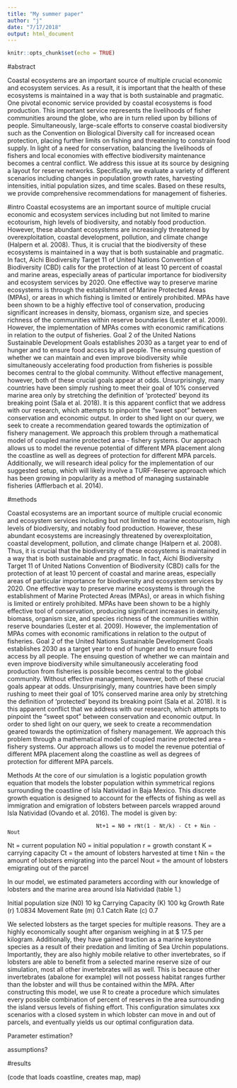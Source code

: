 ```yaml
---
title: "My summer paper"
author: "j"
date: "7/17/2018"
output: html_document
---
```


```r
knitr::opts_chunk$set(echo = TRUE)
```


#abstract

Coastal ecosystems are an important source of multiple crucial economic and ecosystem services. As a result, it is important that the health of these ecosystems is maintained in a way that is both sustainable and pragmatic. One pivotal economic service provided by coastal ecosystems is food production. This important service represents the livelihoods of fisher communities around the globe, who are in turn relied upon by billions of people. Simultaneously, large-scale efforts to conserve coastal biodiversity such as the Convention on Biological Diversity call for increased ocean protection, placing further limits on fishing and threatening to constrain food supply. In light of a need for conservation, balancing the livelihoods of fishers and local economies with effective biodiversity
maintenance becomes a central conflict. We address this issue at its source by designing a layout for reserve networks. Specifically, we evaluate a variety of different scenarios including changes in population growth rates, harvesting intensities, initial population sizes, and time scales. Based on these results, we provide comprehensive recommendations for management of fisheries.


#intro
Coastal ecosystems are an important source of multiple crucial economic and ecosystem services including but not limited to marine ecotourism, high levels of biodiversity, and notably food production. However, these abundant ecosystems are increasingly threatened by overexploitation, coastal development, pollution, and climate change (Halpern et al. 2008). Thus, it is crucial that the biodiversity of these ecosystems is maintained in a way that is both sustainable and pragmatic. In fact, Aichi Biodiversity Target 11 of United Nations Convention of Biodiversity (CBD) calls for the protection of at least 10 percent of coastal and marine areas, especially areas of particular importance for biodiversity and ecosystem services by 2020.
  One effective way to preserve marine ecosystems is through the establishment of Marine Protected Areas (MPAs), or areas in which fishing is limited or entirely prohibited. MPAs have been shown to be a highly effective tool of conservation, producing significant increases in density, biomass, organism size, and species richness of the communities within reserve boundaries (Lester et al. 2009). However, the implementation of MPAs comes with economic ramifications in relation to the output of fisheries. Goal 2 of the United Nations Sustainable Development Goals establishes 2030 as a target year to end of hunger and
to ensure food access by all people. The ensuing question of whether we can maintain and even improve biodiversity while simultaneously accelerating food production from fisheries is possible becomes central to the global community.
  Without effective management, however, both of these crucial goals appear at odds. Unsurprisingly, many countries have been simply rushing to meet their goal of 10% conserved marine area only by stretching the definition of ‘protected’ beyond its breaking point (Sala et al. 2018). It is this apparent conflict that we address with our research, which attempts to pinpoint the “sweet spot” between conservation and economic output. In order to shed light on our query, we seek to create a recommendation geared towards the optimization of fishery management. We approach this problem through a mathematical model of coupled marine protected area - fishery systems. Our approach allows us to model the revenue potential of different MPA placement along the coastline as well as degrees of protection for different MPA parcels. Additionally, we will research ideal policy for the implementation of our suggested setup, which will likely involve a TURF-Reserve approach which has been growing in popularity as a method of managing sustainable fisheries (Afflerbach et al. 2014).

#methods 

 
Coastal ecosystems are an important source of multiple crucial economic and ecosystem services including but not limited to marine ecotourism, high levels of biodiversity, and notably food production. However, these abundant ecosystems are increasingly threatened by overexploitation, coastal development, pollution, and climate change (Halpern et al. 2008). Thus, it is crucial that the biodiversity of these ecosystems is maintained in a way that is both sustainable and pragmatic. In fact, Aichi Biodiversity Target 11 of  United Nations Convention of Biodiversity (CBD) calls for the protection of at least 10 percent of coastal and marine areas, especially areas of particular importance for biodiversity and ecosystem services by 2020. 
One effective way to preserve marine ecosystems is through the establishment of Marine Protected Areas (MPAs), or areas in which fishing is limited or entirely prohibited. MPAs have been shown to be a highly effective tool of conservation, producing  significant increases in density, biomass, organism size, and species richness of the communities within reserve boundaries (Lester et al. 2009). However, the implementation of MPAs comes with economic ramifications in relation to the output of fisheries. Goal 2 of the United Nations Sustainable Development Goals establishes 2030 as a target year to end of hunger and to ensure food access by all people. The ensuing question of whether we can maintain and even improve biodiversity while simultaneously accelerating food production from fisheries is possible becomes central to the global community. 
Without effective management, however, both of these crucial goals appear at odds. Unsurprisingly, many countries have been simply rushing to meet their goal of 10% conserved marine area only by stretching the definition of ‘protected’ beyond its breaking point (Sala et al. 2018). It is this apparent conflict that we address with our research, which attempts to pinpoint the “sweet spot” between conservation and economic output. In order to shed light on our query, we seek to create a recommendation geared towards the optimization of fishery management. We approach this problem through a mathematical model of coupled marine protected area - fishery systems. Our approach allows us to model the revenue potential of different MPA placement along the coastline as well as degrees of protection for different MPA parcels. 
 
 
 
 
 
 
 
 
 
 
 
 
 
 
Methods
At the core of our simulation is a logistic population growth equation that models the lobster population within symmetrical regions surrounding the coastline of Isla Natividad in Baja Mexico. This discrete growth equation is designed to account for the effects of fishing as well as immigration and emigration of lobsters between parcels wrapped around Isla Natividad (Ovando et al. 2016). The model is given by:	
                              
                                Nt+1 = N0 + rNt(1 - Nt/k) - Ct + Nin - Nout
Nt = current population 
N0 = initial population
r = growth constant
K = carrying capacity
Ct = the amount of lobsters harvested at time t
Nin = the amount of lobsters emigrating into the parcel
Nout = the amount of lobsters emigrating out of the parcel
 
In our model, we estimated parameters according with our knowledge of lobsters and the marine area around Isla Natividad (table 1.)
 
Initial population size (N0)
10 kg
Carrying Capacity (K)
100 kg 
Growth Rate (r)
1.0834
Movement Rate (m)
0.1
Catch Rate (c)
0.7

We selected lobsters as the target species for multiple reasons. They are a highly economically sought after organism weighing in at $ 17.5 per kilogram. Additionally, they have gained traction as a marine keystone species as a result of their predation and limiting of Sea Urchin populations. Importantly, they are also highly mobile relative to other invertebrates, so if lobsters are able to benefit from a selected marine reserve size of our simulation, most all other invertebrates will as well. This is because other invertebrates (abalone for example) will not possess habitat ranges further than the lobster and will thus be contained within the MPA. 
After constructing this model, we use R to create a procedure which simulates every possible combination of percent of reserves in the area surrounding the island versus levels of fishing effort. This configuration simulates xxx scenarios with a closed system in which lobster can move in and out of parcels, and eventually yields us our optimal configuration data.

Parameter estimation?
 
assumptions?
 



#results

(code that loads coastline, creates map, map)

